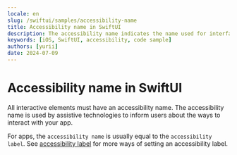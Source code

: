 ```yaml
---
locale: en
slug: /swiftui/samples/accessibility-name
title: Accessibility name in SwiftUI
description: The accessibility name indicates the name used for interface elements by assistive technologies.
keywords: [iOS, SwiftUI, accessibility, code sample]
authors: [yurii]
date: 2024-07-09
---
```


# Accessibility name in SwiftUI

All interactive elements must have an accessibility name. The accessibility name is used by assistive technologies to inform users about the ways to interact with your app.

For apps, the `accessibility name` is usually equal to the `accessibility label`. See [accessibility label](https://appt.org/en/docs/swiftui/samples/accessibility-label) for more ways of setting an accessibility label.

<CodeSample id="accessibility-name" framework="swiftui" locale="en"/>
